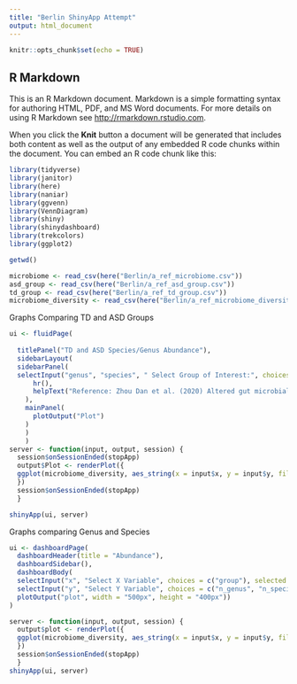 ```yaml
---
title: "Berlin ShinyApp Attempt"
output: html_document
---
```


```r
knitr::opts_chunk$set(echo = TRUE)
```

## R Markdown

This is an R Markdown document. Markdown is a simple formatting syntax for authoring HTML, PDF, and MS Word documents. For more details on using R Markdown see <http://rmarkdown.rstudio.com>.

When you click the **Knit** button a document will be generated that includes both content as well as the output of any embedded R code chunks within the document. You can embed an R code chunk like this:

```r
library(tidyverse)
library(janitor)
library(here)
library(naniar)
library(ggvenn)
library(VennDiagram)
library(shiny)
library(shinydashboard)
library(trekcolors)
library(ggplot2)
``` 

```r
getwd()
```


```r
microbiome <- read_csv(here("Berlin/a_ref_microbiome.csv"))
asd_group <- read_csv(here("Berlin/a_ref_asd_group.csv"))
td_group <- read_csv(here("Berlin/a_ref_td_group.csv"))
microbiome_diversity <- read_csv(here("Berlin/a_ref_microbiome_diversity.csv"))
```
Graphs Comparing TD and ASD Groups
```r
ui <- fluidPage(    
  
  titlePanel("TD and ASD Species/Genus Abundance"), 
  sidebarLayout(      
  sidebarPanel(
  selectInput("genus", "species", " Select Group of Interest:", choices=unique(microbiome_diversity$group)),
      hr(),
      helpText("Reference: Zhou Dan et al. (2020) Altered gut microbial profile is associated with abnormal metabolism activity of Autism Spectrum Disorder, Gut Microbes, 11:5, 1246-1267, DOI: 10.1080/19490976.2020.1747329")
    ),
    mainPanel(
      plotOutput("Plot")  
    )
    )
    )
server <- function(input, output, session) {
  session$onSessionEnded(stopApp)
  output$Plot <- renderPlot({
  ggplot(microbiome_diversity, aes_string(x = input$x, y = input$y, fill= "group")) + geom_col(position = "dodge") + theme(axis.text.x = element_text(angle = 60, hjust = 1)) + theme(plot.title = element_text(size = rel(1.5), hjust = 0.5))+ scale_fill_trek("romulan")
  })
  session$onSessionEnded(stopApp)
  }

shinyApp(ui, server)
```


Graphs comparing Genus and Species
```r
ui <- dashboardPage(
  dashboardHeader(title = "Abundance"),
  dashboardSidebar(),
  dashboardBody(
  selectInput("x", "Select X Variable", choices = c("group"), selected = "group"),
  selectInput("y", "Select Y Variable", choices = c("n_genus", "n_species"), selected = "n_genus"),
  plotOutput("plot", width = "500px", height = "400px"))
)

server <- function(input, output, session) { 
  output$plot <- renderPlot({
  ggplot(microbiome_diversity, aes_string(x = input$x, y = input$y, fill= "group")) + geom_col(position = "dodge") + theme(axis.text.x = element_text(hjust = 5)) + theme(plot.title = element_text(size = rel(1.5), hjust = 5))+ scale_fill_brewer(palette = "Set1")
  })
  session$onSessionEnded(stopApp)
  }
shinyApp(ui, server)
```
